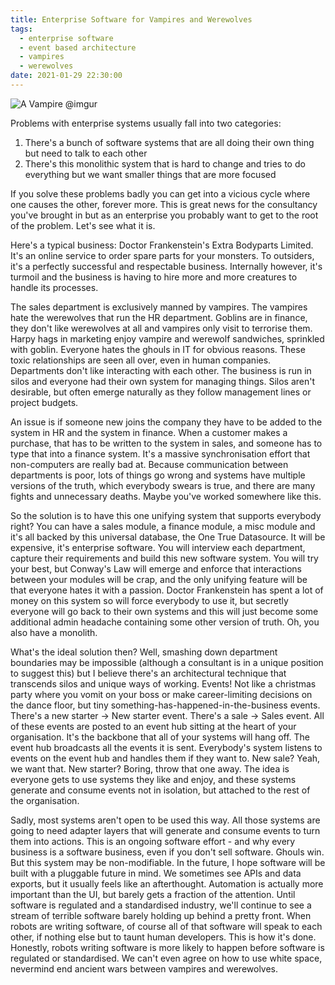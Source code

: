 ```yaml
---
title: Enterprise Software for Vampires and Werewolves
tags:
  - enterprise software
  - event based architecture
  - vampires
  - werewolves
date: 2021-01-29 22:30:00
---
```


![A Vampire @imgur](https://i.imgur.com/VDSeZZ9.jpg "A Vampire @imgur")

Problems with enterprise systems usually fall into two categories:

1. There's a bunch of software systems that are all doing their own thing but need to talk to each other
2. There's this monolithic system that is hard to change and tries to do everything but we want smaller things that are more focused

If you solve these problems badly you can get into a vicious cycle where one causes the other, forever more. This is great news for the consultancy you've brought in but as an enterprise you probably want to get to the root of the problem. Let's see what it is.

Here's a typical business: Doctor Frankenstein's Extra Bodyparts Limited. It's an online service to order spare parts for your monsters. To outsiders, it's a perfectly successful and respectable business. Internally however, it's turmoil and the business is having to hire more and more creatures to handle its processes.

The sales department is exclusively manned by vampires. The vampires hate the werewolves that run the HR department. Goblins are in finance, they don't like werewolves at all and vampires only visit to terrorise them. Harpy hags in marketing enjoy vampire and werewolf sandwiches, sprinkled with goblin. Everyone hates the ghouls in IT for obvious reasons. These toxic relationships are seen all over, even in human companies. Departments don't like interacting with each other. The business is run in silos and everyone had their own system for managing things. Silos aren't desirable, but often emerge naturally as they follow management lines or project budgets.

An issue is if someone new joins the company they have to be added to the system in HR and the system in finance. When a customer makes a purchase, that has to be written to the system in sales, and someone has to type that into a finance system. It's a massive synchronisation effort that non-computers are really bad at. Because communication between departments is poor, lots of things go wrong and systems have multiple versions of the truth, which everybody swears is true, and there are many fights and unnecessary deaths. Maybe you've worked somewhere like this.

So the solution is to have this one unifying system that supports everybody right? You can have a sales module, a finance module, a misc module and it's all backed by this universal database, the One True Datasource. It will be expensive, it's enterprise software. You will interview each department, capture their requirements and build this new software system. You will try your best, but Conway's Law will emerge and enforce that interactions between your modules will be crap, and the only unifying feature will be that everyone hates it with a passion. Doctor Frankenstein has spent a lot of money on this system so will force everybody to use it, but secretly everyone will go back to their own systems and this will just become some additional admin headache containing some other version of truth. Oh, you also have a monolith.

What's the ideal solution then? Well, smashing down department boundaries may be impossible (although a consultant is in a unique position to suggest this) but I believe there's an architectural technique that transcends silos and unique ways of working. Events! Not like a christmas party where you vomit on your boss or make career-limiting decisions on the dance floor, but tiny something-has-happened-in-the-business events. There's a new starter -> New starter event. There's a sale -> Sales event. All of these events are posted to an event hub sitting at the heart of your organisation. It's the backbone that all of your systems will hang off. The event hub broadcasts all the events it is sent. Everybody's system listens to events on the event hub and handles them if they want to. New sale? Yeah, we want that. New starter? Boring, throw that one away. The idea is everyone gets to use systems they like and enjoy, and these systems generate and consume events not in isolation, but attached to the rest of the organisation.

Sadly, most systems aren't open to be used this way. All those systems are going to need adapter layers that will generate and consume events to turn them into actions. This is an ongoing software effort - and why every business is a software business, even if you don't sell software. Ghouls win. But this system may be non-modifiable. In the future, I hope software will be built with a pluggable future in mind. We sometimes see APIs and data exports, but it usually feels like an afterthought. Automation is actually more important than the UI, but barely gets a fraction of the attention. Until software is regulated and a standardised industry, we'll continue to see a stream of terrible software barely holding up behind a pretty front. When robots are writing software, of course all of that software will speak to each other, if nothing else but to taunt human developers. This is how it's done. Honestly, robots writing software is more likely to happen before software is regulated or standardised. We can't even agree on how to use white space, nevermind end ancient wars between vampires and werewolves.
